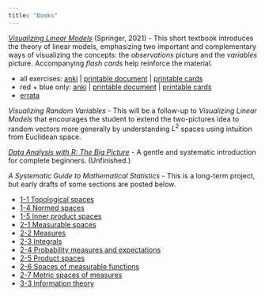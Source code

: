 ```yaml
---
title: "Books"
---
```



*[Visualizing Linear Models](https://www.dpbolvw.net/click-100373821-12898971?url=https%3A%2F%2Fwww.springer.com%2Fgp%2Fbook%2F9783030641665%3FcountryChanged%3Dtrue)* (Springer, 2021) - This short textbook introduces the theory of linear models, emphasizing two important and complementary ways of visualizing the concepts: the *observations* picture and the *variables* picture. Accompanying *flash cards* help reinforce the material.

- all exercises: [anki](static/books/VLM-all.apkg) | [printable document](static/books/VLM-all-exercises.pdf) | [printable cards](static/books/VLM-all-cards.pdf)
- red + blue only: [anki](static/books/VLM-select.apkg) | [printable document](static/books/VLM-select-exercises.pdf) | [printable cards](static/books/VLM-select-cards.pdf)
- [errata](static/books/VLM-errata.txt)


*Visualizing Random Variables* - This will be a follow-up to *Visualizing Linear Models* that encourages the student to extend the two-pictures idea to random vectors more generally by understanding $L^2$ spaces using intuition from Euclidean space.


*[Data Analysis with R: The Big Picture](static/books/Data-Analysis-with-R.pdf)* - A gentle and systematic introduction for complete beginners. (Unfinished.)


*A Systematic Guide to Mathematical Statistics* - This is a long-term project, but early drafts of some sections are posted below.

- [1-1 Topological spaces](static/books/1-1-topological-spaces.pdf)
- [1-4 Normed spaces](static/books/1-4-normed-spaces.pdf)
- [1-5 Inner product spaces](static/books/1-5-inner-product-spaces.pdf)
- [2-1 Measurable spaces](static/books/2-1-measurable-spaces.pdf)
- [2-2 Measures](static/books/2-2-measures.pdf)
- [2-3 Integrals](static/books/2-3-integrals.pdf)
- [2-4 Probability measures and expectations](static/books/2-4-probability-measures-and-expectations.pdf)
- [2-5 Product spaces](static/books/2-5-product-spaces.pdf)
- [2-6 Spaces of measurable functions](static/books/2-6-spaces-of-measurable-functions.pdf)
- [2-7 Metric spaces of measures](static/books/2-7-metric-spaces-of-measures.pdf)
- [3-3 Information theory](static/books/3-3-information-theory.pdf)
